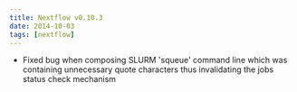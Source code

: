 ```yaml
---
title: Nextflow v0.10.3
date: 2014-10-03
tags: [nextflow]
---
```


- Fixed bug when composing SLURM 'squeue' command line which was containing
  unnecessary quote characters thus invalidating the jobs status check mechanism
